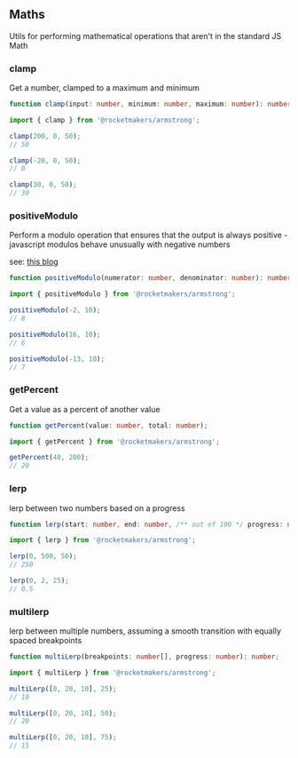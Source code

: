 
<Meta title="Utilities/Maths" />

## Maths

Utils for performing mathematical operations that aren't in the standard JS Math

### clamp

Get a number, clamped to a maximum and minimum

```ts
function clamp(input: number, minimum: number, maximum: number): number;
```

```ts
import { clamp } from '@rocketmakers/armstrong';

clamp(200, 0, 50);
// 50

clamp(-20, 0, 50);
// 0

clamp(30, 0, 50);
// 30
```

### positiveModulo

Perform a modulo operation that ensures that the output is always positive - javascript modulos behave unusually with negative numbers

see: [this blog](https://web.archive.org/web/20090717035140if_/javascript.about.com/od/problemsolving/a/modulobug.htm)

```ts
function positiveModulo(numerator: number, denominator: number): number;
```

```ts
import { positiveModulo } from '@rocketmakers/armstrong';

positiveModulo(-2, 10);
// 8

positiveModulo(16, 10);
// 6

positiveModulo(-13, 10);
// 7
```

### getPercent

Get a value as a percent of another value

```ts
function getPercent(value: number, total: number);
```

```ts
import { getPercent } from '@rocketmakers/armstrong';

getPercent(40, 200);
// 20
```

### lerp

lerp between two numbers based on a progress

```ts
function lerp(start: number, end: number, /** out of 100 */ progress: number): number;
```

```ts
import { lerp } from '@rocketmakers/armstrong';

lerp(0, 500, 50);
// 250

lerp(0, 2, 25);
// 0.5
```

### multilerp

lerp between multiple numbers, assuming a smooth transition with equally spaced breakpoints

```ts
function multiLerp(breakpoints: number[], progress: number): number;
```

```ts
import { multiLerp } from '@rocketmakers/armstrong';

multiLerp([0, 20, 10], 25);
// 10

multiLerp([0, 20, 10], 50);
// 20

multiLerp([0, 20, 10], 75);
// 15
```
